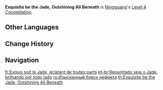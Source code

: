 {{Constellation Infobox
|image       = Constellation Exquisite be the Jade, Outshining All Beneath.png
|description = [[Jade Screen]] increases nearby characters' Elemental RES by 10%.
|level       = 4
|character   = Ningguang
|utility1    = Anemo RES Increase
|utility2    = Cryo RES Increase
|utility3    = Electro RES Increase
|utility4    = Geo RES Increase
|utility5    = Hydro RES Increase
|utility6    = Pyro RES Increase
|utility7    = Dendro RES Increase
|utility8    = Elemental RES Increase
}}
'''Exquisite be the Jade, Outshining All Beneath''' is [[Ningguang]]'s [[Level 4 Constellation]].

==Other Languages==
{{Other Languages
|en      = Exquisite be the Jade, Outshining All Beneath
|zhs     = 攻守易形著神机
|zhs_rm  = Gōngshǒuyìxíngzhe Shén Jī
|zht     = 攻守易形著神機
|zht_rm  = Gōngshǒuyìxíngzhe Shén Jī
|zh_tl   = 
|ja      = 神機妙道の陣組み
|ja_rm   = Shinki Myoudou no Jinkumi{{Assumed}}
|ja_tl   = Battle Construct of Ingenious Scheme
|ja_note = 神機妙道 seems to be a reference to idiomatic compound 神機妙算 which means "ingenious scheme."<br />
陣組み = "camp, battle array, ranks" + "association, set, construct"
|ko      = 공수전환
|ko_rm   = Gongsujeonhwan
|ko_tl   = Switching Attack and Defense
|es      = Excelente sea el jade, que eclipsa todo a sus pies
|es_tl   = Excellent be the Jade, Which Eclipses Everything at its Feet
|fr      = Exquis soit le Jade, éclatant de toutes parts
|fr_tl   = Exquisite be the Jade, Shining on All Sides
|ru      = Изысканный блеск нефрита
|ru_tl   = Exquisite Brilliance of Nephrite
|th      = Exquisite be the Jade, Outshining All the Beneath
|vi      = Thần Cơ Công Thủ
|vi_tl   = 
|de      = Verteidigungsformation
|de_tl   = Defense Formation
|id      = Exquisite be the Jade, Outshining All Beneath
|pt      = Requintado seja o Jade, brilhando por todo lado
|pt_tl   = Exquisite be the Jade, Shining on All Sides
|tr      = Işıltılı Yeşimin Görkemi
|tr_tl   = 
|it      = O splendida giada, che brilli più di ogni altra cosa
|it_tl   = O Beautiful Jade, That Shines More Than Anything Else
}}

==Change History==
{{Change History|1.0}}

==Navigation==
{{Talent Navbox|Ningguang}}

[[fr:Exquis soit le Jade, éclatant de toutes parts]]
[[pt-br:Requintado seja o Jade, brilhando por todo lado]]
[[ru:Изысканный блеск нефрита]]
[[th:Exquisite be the Jade, Outshining All Beneath]]